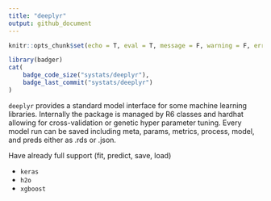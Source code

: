 ```yaml
---
title: "deeplyr"
output: github_document
---
```


```r
knitr::opts_chunk$set(echo = T, eval = T, message = F, warning = F, error = F)
```

```r
library(badger)
cat(
	badge_code_size("systats/deeplyr"),
	badge_last_commit("systats/deeplyr")
)
```

`deeplyr` provides a standard model interface for some machine learning libraries. Internally the package is managed by R6 classes and hardhat allowing for cross-validation or genetic hyper parameter tuning. Every model run can be saved including meta, params, metrics, process, model, and preds either as .rds or .json.

Have already full support (fit, predict, save, load)

* `keras`
* `h2o`
* `xgboost`
